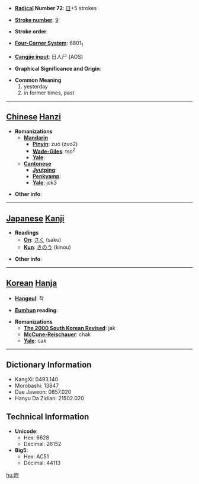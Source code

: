 * '''[[Wiktionary:Chinese radical index| Radical]] Number 72''': [[Wiktionary:Chinese radical index 日|日]]+5 strokes

* '''[[Wiktionary:Chinese total strokes index|Stroke number]]''': [[Wiktionary:Chinese total strokes index 9|9]]

* '''Stroke order''': 

* '''[[Wiktionary:Chinese four corner index|Four-Corner System]]''': 6801<sub>1</sub>

* '''[[Wiktionary:Chinese Cangjie index|Cangjie input]]''': 日人尸 (AOS)

* '''Graphical Significance and Origin''': 

* '''Common Meaning'''
*#yesterday
*# in former times, past


----

== [[Chinese]] [[Hanzi]] ==

* '''Romanizations'''
** '''[[Mandarin]]'''
*** '''[[Pinyin]]''': zuó (zuo2)
*** '''[[Wade-Giles]]''': tso<sup>2</sup>
*** '''[[Yale]]''': 
** '''[[Cantonese]]'''
*** '''[[Jyutping]]''':
*** '''[[Penkyamp]]''': 
*** '''[[Yale]]''': jok3

* '''Other info''': 

----

== [[Japanese]] [[Kanji]] ==

* '''Readings'''
** '''[[On]]''': [[さく]] (saku)
** '''[[Kun]]''': [[きのう]] (kinou)

* '''Other info''':  

----

== [[Korean]] [[Hanja]] ==

* '''[[Hangeul]]''': 작

* '''[[Eumhun]] reading''': 

* '''Romanizations'''
** '''[[The 2000 South Korean Revised Romanization|The 2000 South Korean Revised]]''': jak
** '''[[McCune-Reischauer]]''': chak
** '''[[Yale]]''': cak

----

== Dictionary Information ==

* KangXi: 0493.140
* Morobashi: 13847
* Dae Jaweon: 0857.020
* Hanyu Da Zidian: 21502.020

== Technical Information ==

* '''Unicode''':
** Hex: 6628
** Decimal: 26152
* '''Big5''':
** Hex: AC51
** Decimal: 44113

[[hu:昨]]